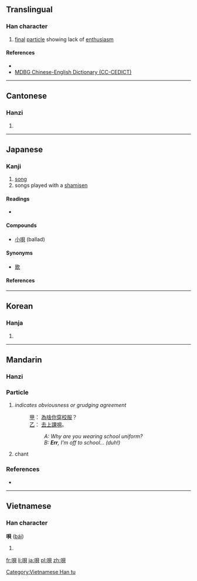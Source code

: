 {{also|呗}}
==Translingual==

===Han character===
{{Han char|rn=30|rad=口|as=07|sn=10|four=6608<sub>0</sub>|canj=口月山金 (RBUC), X口月山金 (XRBUC)}}

# [[final]] [[particle]] showing lack of [[enthusiasm]]

====References====
* {{Han ref|kx=0191.290|dkj=03694|dj=0411.050|hdz=10628.050|uh=5504|ud=21764|bh=D0F9|bd=53497}}
*[http://www.mdbg.net/chindict/chindict.php?page=worddict&wdrst=1&wdqb=%E5%94%84 MDBG Chinese-English Dictionary (CC-CEDICT)]

----

==Cantonese==

===Hanzi===
{{yue-hanzi|jyut=baai6, bui6|y=baaih, buih|sim=呗}}

# {{defn|lang=yue|sort=口07}}

----

==Japanese==

===Kanji===
{{ja-kanji|grade=n|rs=口07}}

# [[song]]
# songs played with a [[shamisen]]

====Readings====
* {{ja-readings|kanon=[[はい]] (hai)|goon=[[べ]] (be)|kanyoon=[[ばい]] (bai)|kun=[[うた]] (uta)}}

====Compounds====
* [[小唄]] (ballad)

====Synonyms====
* [[歌]]

====References====
{{ja-kref
|ku= 1720
|shift= 8953
|jis= 3134
|euc= B1B4
|freq= 2051
|nelson= 924
|newnelson= 802
|halpern= 400
|kld= 297
|heisig= 2178
|tuttle= 3d7.1
}}

----

==Korean==

===Hanja===
{{ko-hanja|hangeul=패|rv=pae|mr=p'ae}}

# {{defn|lang=ko|sort=口07}}

----

==Mandarin==
{{Hani-forms|[[呗]]|[[唄]]}}

===Hanzi===
{{cmn-hanzi|sim=呗|pin=[[bài]] ([[bai4]])|wg=pai<sup>4</sup>}}

===Particle===
{{cmn-particle|t|pin=bei|pint=bei|tra=唄|sim=呗|rs=口07}}

# {{context|colloquial|lang=cmn|sc=Hant|skey=口07唄}} ''indicates obviousness or grudging agreement''
#: [[甲]]： [[為啥]][[你]][[穿]][[校服]]？
#: [[乙]]： [[去]][[上課]][[唄]]。
#:: ''A: Why are you wearing school uniform?''
#:: ''B: '''Err''', I'm off to school... (duh!)''
# chant

===References===
* {{reference-book | last = Cao | first = Shan (ed.) | year = 2004 | edition = 5th | title = Speaking Chinese: 500 Daily Expressions (实用汉语口语五百局) | language = English/Chinese | publisher = New World Press (新世界出版社) | location = Beijing | id = ISBN 7-80005-385-7}}

----

==Vietnamese==

===Han character===
'''唄''' ([[bái]])

# {{defn|lang=vi}}

[[Category:Vietnamese Han tu]]

[[fr:唄]]
[[li:唄]]
[[ja:唄]]
[[pl:唄]]
[[zh:唄]]